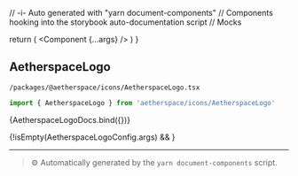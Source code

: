 // -i- Auto generated with "yarn document-components"
// Components hooking into the storybook auto-documentation script
// Mocks

<Meta title="packages / @aetherspace / icons" />

  return (
    <StoryContextProviders>
      <Component {...args} />
    </StoryContextProviders>
  )
}

## AetherspaceLogo


`/packages/@aetherspace/icons/AetherspaceLogo.tsx`
```typescript
import { AetherspaceLogo } from 'aetherspace/icons/AetherspaceLogo'
```


<Canvas>
    <Story
        name="AetherspaceLogo"
        args={AetherspaceLogoConfig.args}
        argTypes={AetherspaceLogoConfig.argTypes}
        parameters={{
          backgrounds: {
            default: 'light',
            values: [
              { name: 'light', value: '#FFFFFF' },
              { name: 'dark', value: '#333333' },
            ],
          },
        }}
    >
      {AetherspaceLogoDocs.bind({})}
    </Story>
</Canvas>

{!isEmpty(AetherspaceLogoConfig.args) && <ArgsTable story="AetherspaceLogo" />}



---

> ⚙️ Automatically generated by the `yarn document-components` script.

